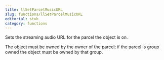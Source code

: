 ```yaml
---
title: llSetParcelMusicURL
slug: functions/llSetParcelMusicURL
editorial: stub
category: functions
---
```


<LSLFunction name="llSetParcelMusicURL"/>

Sets the streaming audio URL for the parcel the object is on.

The object must be owned by the owner of the parcel; if the parcel is group owned the object must be owned by that group.
